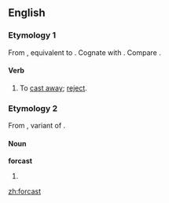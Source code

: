 ==English==

===Etymology 1===
From {{etyl|enm|en}} {{term|forcasten||to cast away, reject|lang=enm}}, equivalent to {{prefix|for|cast}}. Cognate with {{etyl|sv|-}} {{term|förkasta||to reject|lang=sv}}. Compare {{l|en|forcasten}}.

====Verb====
{{en-verb|forcasts|forcasting|'''[[forcast]]''' or '''[[forcasted]]'''}}

# {{transitive|obsolete}} To [[cast away]]; [[reject]].

===Etymology 2===
From {{etyl|enm|en}} {{term|forcast|lang=enm}}, variant of {{term|forecast|lang=enm}}. 

====Noun====
'''forcast'''

# {{misspelling of|forecast}}

[[zh:forcast]]